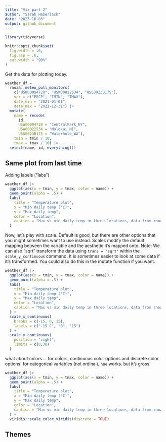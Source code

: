 ```yaml
---
title: "Viz part 2"
author: "Sarah Haberlack"
date: "2023-10-03"
output: github_document
---
```


```r
library(tidyverse)
```

```r
knitr::opts_chunk$set(
  fig.width = .6,
  fig.asp = .6,
  out.width = "90%"
)
```


Get the data for plotting today.

```r
weather_df = 
  rnoaa::meteo_pull_monitors(
    c("USW00094728", "USW00022534", "USS0023B17S"),
    var = c("PRCP", "TMIN", "TMAX"), 
    date_min = "2021-01-01",
    date_max = "2022-12-31") |>
  mutate(
    name = recode(
      id, 
      USW00094728 = "CentralPark_NY", 
      USW00022534 = "Molokai_HI",
      USS0023B17S = "Waterhole_WA"),
    tmin = tmin / 10,
    tmax = tmax / 10) |>
  select(name, id, everything())
```

## Same plot from last time
Adding labels ("labs")

```r
weather_df |> 
  ggplot(aes(x = tmin, y = tmax, color = name)) +
  geom_point(alpha = .5) +
  labs(
    title = "Temperature plot",
    x = "Min daily temp (°C)",
    y = "Max daily temp",
    color = "Location",
    caption = "Max vs min daily temp in three locations, data from rnoaa"
  )
```

Now, let's play with scale. Default is good, but there are other options that you might sometimes want to use instead. Scales modify the default mapping between the variable and the aesthetic it's mapped onto.
Note: We can also "sqrt" transform the data using `trans = "sqrt"` within the `scale_y_continuous` command. It is sometimes easier to look at some data if it's transformed. You could also do this in the mutate function if you want.

```r
weather_df |> 
  ggplot(aes(x = tmin, y = tmax, color = name)) +
  geom_point(alpha = .5) +
  labs(
    title = "Temperature plot",
    x = "Min daily temp (°C)",
    y = "Max daily temp",
    color = "Location",
    caption = "Max vs min daily temp in three locations, data from rnoaa"
  ) +
  scale_x_continuous(
    breaks = c(-15, 0, 15),
    labels = c("-15 C", "0", "15")
  ) +
  scale_y_continuous(
    position = "right",
    limits = c(0,30)
  )
```

what about colors ...
for colors, continuous color options and discrete color options.
for categorical variables (not ordinal), `hue` works. but it's gross!

```r
weather_df |> 
  ggplot(aes(x = tmin, y = tmax, color = name)) +
  geom_point(alpha = .5) +
  labs(
    title = "Temperature plot",
    x = "Min daily temp (°C)",
    y = "Max daily temp",
    color = "Location",
    caption = "Max vs min daily temp in three locations, data from rnoaa"
  ) + 
  viridis::scale_color_viridis(discrete = TRUE)
```


## Themes

